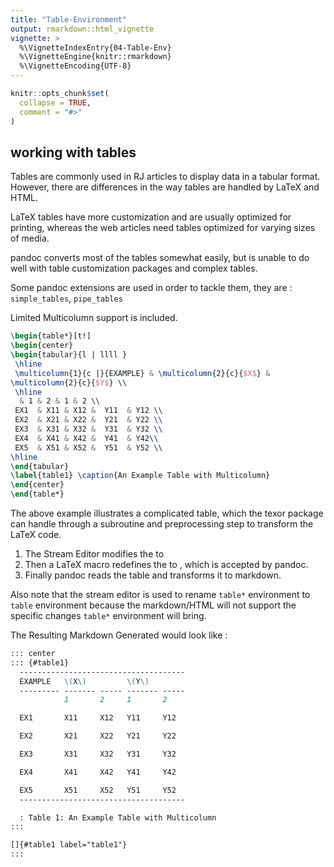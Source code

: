```yaml
---
title: "Table-Environment"
output: rmarkdown::html_vignette
vignette: >
  %\VignetteIndexEntry{04-Table-Env}
  %\VignetteEngine{knitr::rmarkdown}
  %\VignetteEncoding{UTF-8}
---
```


```r
knitr::opts_chunk$set(
  collapse = TRUE,
  comment = "#>"
)
```

## working with tables


Tables are commonly used in RJ articles to display data in a tabular format. However, there are differences in the way tables are handled by LaTeX and HTML. 

LaTeX tables have more customization and are usually optimized for printing, whereas the web articles need tables optimized for varying sizes of media. 

pandoc converts most of the tables somewhat easily, but is unable to do well with table customization packages and complex tables.

Some pandoc extensions are used in order to tackle them, they are : `simple_tables`, `pipe_tables`

Limited Multicolumn support is included.
```latex
\begin{table*}[t!]
\begin{center}
\begin{tabular}{l | llll }
 \hline
 \multicolumn{1}{c |}{EXAMPLE} & \multicolumn{2}{c}{$X$} &
\multicolumn{2}{c}{$Y$} \\
 \hline
  & 1 & 2 & 1 & 2 \\
 EX1  & X11 & X12 &  Y11  & Y12 \\
 EX2  & X21 & X22 &  Y21  & Y22 \\
 EX3  & X31 & X32 &  Y31  & Y32 \\
 EX4  & X41 & X42 &  Y41  & Y42\\
 EX5  & X51 & X52 &  Y51  & Y52 \\
\hline
\end{tabular}
\label{table1} \caption{An Example Table with Multicolumn}
\end{center}
\end{table*}
```
The above example illustrates a complicated table, which the texor package can handle through a subroutine and preprocessing step to transform the LaTeX code.

1. The Stream Editor modifies the \multicolumn{..} to \multicolumnx{..}
2. Then a LaTeX macro redefines the \multicolumnx{..} to \multicolumn{---}, which is accepted by pandoc.
3. Finally pandoc reads the table and transforms it to markdown.


Also note that the stream editor is used to rename `table*` environment to `table` environment because the markdown/HTML will not support the specific changes `table*` environment will bring.

The Resulting Markdown Generated would look like :

```markdown
::: center
::: {#table1}
  -------------------------------------
  EXAMPLE   \(X\)         \(Y\)   
  --------- ------- ----- ------- -----
            1       2     1       2

  EX1       X11     X12   Y11     Y12

  EX2       X21     X22   Y21     Y22

  EX3       X31     X32   Y31     Y32

  EX4       X41     X42   Y41     Y42

  EX5       X51     X52   Y51     Y52
  -------------------------------------

  : Table 1: An Example Table with Multicolumn
:::

[]{#table1 label="table1"}
:::
```
